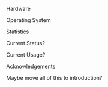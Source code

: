 Hardware

Operating System

Statistics

Current Status?

Current Usage?

Acknowledgements

Maybe move all of this to introduction?